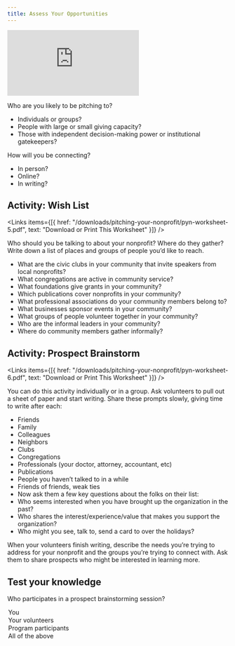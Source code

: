 ```yaml
---
title: Assess Your Opportunities
---
```


<Embed src="https://player.vimeo.com/video/919324407?h=89942ec18e" />

Who are you likely to be pitching to?

- Individuals or groups?
- People with large or small giving capacity?
- Those with independent decision-making power or institutional gatekeepers?

How will you be connecting?

- In person?
- Online?
- In writing?

## Activity: Wish List

<Links
  items={[{
    href: "/downloads/pitching-your-nonprofit/pyn-worksheet-5.pdf",
    text: "Download or Print This Worksheet"
  }]}
/>

Who should you be talking to about your nonprofit? Where do they gather? Write down a list of places and groups of people you’d like to reach.

- What are the civic clubs in your community that invite speakers from local nonprofits? 
- What congregations are active in community service?
- What foundations give grants in your community?
- Which publications cover nonprofits in your community?
- What professional associations do your community members belong to?
- What businesses sponsor events in your community?
- What groups of people volunteer together in your community?
- Who are the informal leaders in your community?
- Where do community members gather informally?

## Activity: Prospect Brainstorm

<Links
  items={[{
    href: "/downloads/pitching-your-nonprofit/pyn-worksheet-6.pdf",
    text: "Download or Print This Worksheet"
  }]}
/>

You can do this activity individually or in a group. Ask volunteers to pull out a sheet of paper and start writing. Share these prompts slowly, giving time to write after each:

- Friends
- Family
- Colleagues
- Neighbors
- Clubs
- Congregations
- Professionals (your doctor, attorney, accountant, etc)
- Publications
- People you haven’t talked to in a while
- Friends of friends, weak ties
- Now ask them a few key questions about the folks on their list:
- Who seems interested when you have brought up the organization in the past?
- Who shares the interest/experience/value that makes you support the organization?
- Who might you see, talk to, send a card to over the holidays?

When your volunteers finish writing, describe the needs you’re trying to address for your nonprofit and the groups you’re trying to connect with. Ask them to share prospects who might be interested in learning more.

<Box>

  ## Test your knowledge

  Who participates in a prospect brainstorming session?

  <MultipleChoice>
    <Option>
      You
    </Option>
    <Option>
      Your volunteers
    </Option>
    <Option>
      Program participants
    </Option>
    <Option isCorrect>
      All of the above
    </Option>
  </MultipleChoice>

</Box>
